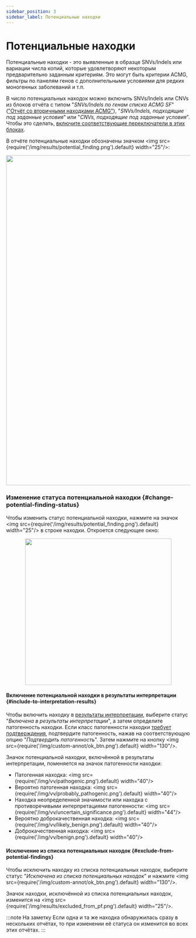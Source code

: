 ```yaml
---
sidebar_position: 3
sidebar_label: Потенциальные находки
---
```


# Потенциальные находки

Потенциальные находки - это выявленные в образце SNVs/Indels или вариации числа копий, которые удовлетворяют
некоторым предварительно заданным критериям. Это могут быть критерии ACMG, фильтры по панелям генов с
дополнительными условиями для редких моногенных заболеваний и т.п.

В число потенциальных находок можно включить SNVs/Indels или CNVs из блоков отчёта с типом
"*SNVs/Indels по генам списка ACMG SF*" (["Отчёт со вторичными находками ACMG"](/results/acmg-sf-report)),
"*SNVs/Indels, подходящие под заданные условия*" или "*CNVs, подходящие под заданные условия*".
Чтобы это сделать,
[включите соответствующие переключатели в этих блоках](/settings/report-templates/report-templates#block-types).

В отчёте потенциальные находки обозначены
значком <img src={require('/img/results/potential_finding.png').default} width="25"/>:

<p align="center">
<img src={require('/img/results/acmg_potential_findings.png').default} width="900"/>
</p>

### Изменение статуса потенциальной находки {#change-potential-finding-status}

Чтобы изменить статус потенциальной находки, нажмите на
значок <img src={require('/img/results/potential_finding.png').default} width="25"/> в строке находки.
Откроется следующее окно:

<p align="center">
<img src={require('/img/results/change_of_status.png').default} width="400"/>
</p>

#### Включение потенциальной находки в результаты интерпретации {#include-to-interpretation-results}

Чтобы включить находку в [результаты интерпретации](/results/main/main#interpretation-results),
выберите статус "*Включена в результаты интерпретации*", а затем определите патогенность находки.
Если класс патогенности находки [требует подтверждения](/results/main/snvs-indels/pathogenicity#confirm-pathogenicity),
подтвердите патогенность, нажав на соответствующую опцию "*Подтвердить патогенность*".
Затем нажмите на кнопку <img src={require('/img/custom-annot/ok_btn.png').default} width="130"/>.

Значок потенциальной находки, включённой в результаты интерпретации, поменяется на значок патогенности находки:
- Патогенная находка: <img src={require('/img/vv/pathogenic.png').default} width="40"/>
- Вероятно патогенная находка: <img src={require('/img/vv/probably_pathogenic.png').default} width="40"/>
- Находка неопределенной значимости или находка с противоречивыми интерпретациями
патогенности: <img src={require('/img/vv/uncertain_significance.png').default} width="44"/>
- Вероятно доброкачественная находка: <img src={require('/img/vv/likely_benign.png').default} width="40"/>
- Доброкачественная находка: <img src={require('/img/vv/benign.png').default} width="40"/>

#### Исключение из списка потенциальных находок {#exclude-from-potential-findings}

Чтобы исключить находку из списка потенциальных находок,
выберите статус "*Исключена из списка потенциальных находок*" и
нажмите <img src={require('/img/custom-annot/ok_btn.png').default} width="130"/>.

Значок находки, исключённой из списка потенциальных находок, изменится
на <img src={require('/img/results/excluded_from_pf.png').default} width="25"/>.

:::note На заметку
Если одна и та же находка обнаружилась сразу в нескольких отчётах, то при изменении её статуса
он изменится во всех этих отчётах.
:::
